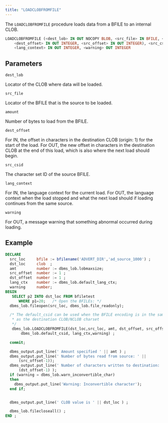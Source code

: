 ```yaml
---
title: "LOADCLOBFROMFILE"
---
```


The `LOADCLOBFROMFILE` procedure loads data from a BFILE to an internal CLOB.

```sql
LOADCLOBFROMFILE (<dest_lob> IN OUT NOCOPY BLOB, <src_file> IN BFILE, <amount> IN INTEGER,
    <dest_offset> IN OUT INTEGER, <src_offset> IN OUT INTEGER), <src_csid> IN NUMBER, 
    <lang_context> IN OUT INTEGER, <warning> OUT INTEGER
```

## Parameters

`dest_lob`

Locator of the CLOB where data will be loaded.

`src_file`

Locator of the BFILE that is the source to be loaded.

`amount`

Number of bytes to load from the BFILE.

`dest_offset`

For IN, the offset in characters in the destination CLOB (origin: 1) for the start of the load. For OUT, the new offset in characters in the destination CLOB at the end of this load, which is also where the next load should begin.

`src_csid`

The character set ID of the source BFILE.

`lang_context`

For IN, the language context for the current load. For OUT, the language context when the load stopped and what the next load should if loading continues from the same source.

`warning`

For OUT, a message warning that something abnormal occurred during loading.


## Example

``` sql
DECLARE
  src_loc     bfile := bfilename('ADVERT_DIR','ad_source_1000') ;
  dst_loc     clob  ;
  amt         number := dbms_lob.lobmaxsize;
  src_offset  number := 1 ;
  dst_offset  number := 1 ;
  lang_ctx    number := dbms_lob.default_lang_ctx;
  warning     number;
BEGIN
   SELECT p2 INTO dst_loc FROM bfiletest 
      WHERE p1=20;   /* Open the BFILEs: */
  dbms_lob.fileopen(src_loc, dbms_lob.file_readonly);

  /* The default_csid can be used when the BFILE encoding is in the same charset
   * as the destination CLOB/NCLOB charset
   */
   dbms_lob.LOADCLOBFROMFILE(dst_loc,src_loc, amt, dst_offset, src_offset,                               
       dbms_lob.default_csid, lang_ctx,warning) ;

  commit;

  dbms_output.put_line(' Amount specified ' || amt ) ;
  dbms_output.put_line(' Number of bytes read from source: ' || 
      (src_offset-1));
  dbms_output.put_line(' Number of characters written to destination: ' || 
      (dst_offset-1) );
  if (warning = dbms_lob.warn_inconvertible_char) 
  then
    dbms_output.put_line('Warning: Inconvertible character');
  end if;


  dbms_output.put_line(' CLOB value is ' || dst_loc ) ;

  dbms_lob.filecloseall() ;
END ;
```